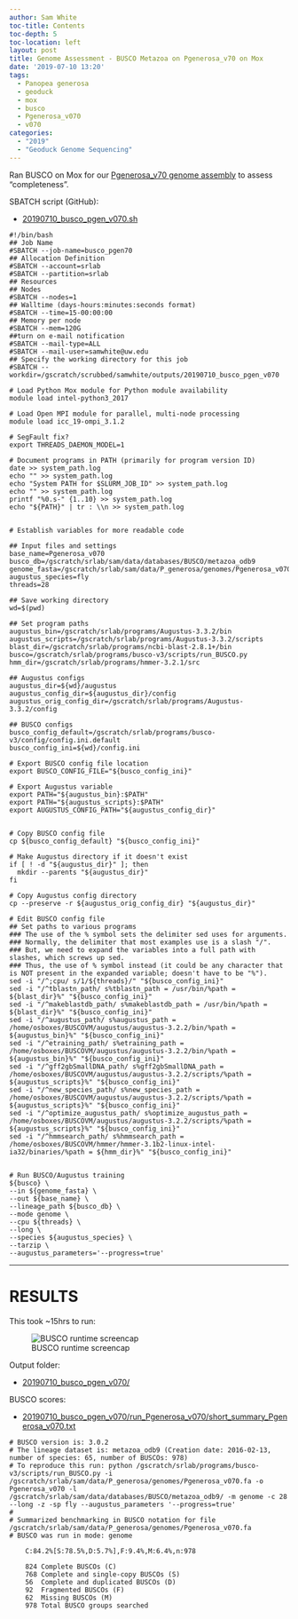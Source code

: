 ```yaml
---
author: Sam White
toc-title: Contents
toc-depth: 5
toc-location: left
layout: post
title: Genome Assessment - BUSCO Metazoa on Pgenerosa_v70 on Mox
date: '2019-07-10 13:20'
tags:
  - Panopea generosa
  - geoduck
  - mox
  - busco
  - Pgenerosa_v070
  - v070
categories:
  - "2019"
  - "Geoduck Genome Sequencing"
---
```

Ran BUSCO on Mox for our [Pgenerosa_v70 genome assembly](https://github.com/RobertsLab/resources/wiki/Genomic-Resources#genome-2) to assess "completeness".

SBATCH script (GitHub):

- [20190710_busco_pgen_v070.sh](https://github.com/RobertsLab/sams-notebook/blob/master/sbatch_scripts/20190710_busco_pgen_v070.sh)

```shell
#!/bin/bash
## Job Name
#SBATCH --job-name=busco_pgen70
## Allocation Definition
#SBATCH --account=srlab
#SBATCH --partition=srlab
## Resources
## Nodes
#SBATCH --nodes=1
## Walltime (days-hours:minutes:seconds format)
#SBATCH --time=15-00:00:00
## Memory per node
#SBATCH --mem=120G
##turn on e-mail notification
#SBATCH --mail-type=ALL
#SBATCH --mail-user=samwhite@uw.edu
## Specify the working directory for this job
#SBATCH --workdir=/gscratch/scrubbed/samwhite/outputs/20190710_busco_pgen_v070

# Load Python Mox module for Python module availability
module load intel-python3_2017

# Load Open MPI module for parallel, multi-node processing
module load icc_19-ompi_3.1.2

# SegFault fix?
export THREADS_DAEMON_MODEL=1

# Document programs in PATH (primarily for program version ID)
date >> system_path.log
echo "" >> system_path.log
echo "System PATH for $SLURM_JOB_ID" >> system_path.log
echo "" >> system_path.log
printf "%0.s-" {1..10} >> system_path.log
echo "${PATH}" | tr : \\n >> system_path.log


# Establish variables for more readable code

## Input files and settings
base_name=Pgenerosa_v070
busco_db=/gscratch/srlab/sam/data/databases/BUSCO/metazoa_odb9
genome_fasta=/gscratch/srlab/sam/data/P_generosa/genomes/Pgenerosa_v070.fa
augustus_species=fly
threads=28

## Save working directory
wd=$(pwd)

## Set program paths
augustus_bin=/gscratch/srlab/programs/Augustus-3.3.2/bin
augustus_scripts=/gscratch/srlab/programs/Augustus-3.3.2/scripts
blast_dir=/gscratch/srlab/programs/ncbi-blast-2.8.1+/bin
busco=/gscratch/srlab/programs/busco-v3/scripts/run_BUSCO.py
hmm_dir=/gscratch/srlab/programs/hmmer-3.2.1/src

## Augustus configs
augustus_dir=${wd}/augustus
augustus_config_dir=${augustus_dir}/config
augustus_orig_config_dir=/gscratch/srlab/programs/Augustus-3.3.2/config

## BUSCO configs
busco_config_default=/gscratch/srlab/programs/busco-v3/config/config.ini.default
busco_config_ini=${wd}/config.ini

# Export BUSCO config file location
export BUSCO_CONFIG_FILE="${busco_config_ini}"

# Export Augustus variable
export PATH="${augustus_bin}:$PATH"
export PATH="${augustus_scripts}:$PATH"
export AUGUSTUS_CONFIG_PATH="${augustus_config_dir}"


# Copy BUSCO config file
cp ${busco_config_default} "${busco_config_ini}"

# Make Augustus directory if it doesn't exist
if [ ! -d "${augustus_dir}" ]; then
  mkdir --parents "${augustus_dir}"
fi

# Copy Augustus config directory
cp --preserve -r ${augustus_orig_config_dir} "${augustus_dir}"

# Edit BUSCO config file
## Set paths to various programs
### The use of the % symbol sets the delimiter sed uses for arguments.
### Normally, the delimiter that most examples use is a slash "/".
### But, we need to expand the variables into a full path with slashes, which screws up sed.
### Thus, the use of % symbol instead (it could be any character that is NOT present in the expanded variable; doesn't have to be "%").
sed -i "/^;cpu/ s/1/${threads}/" "${busco_config_ini}"
sed -i "/^tblastn_path/ s%tblastn_path = /usr/bin/%path = ${blast_dir}%" "${busco_config_ini}"
sed -i "/^makeblastdb_path/ s%makeblastdb_path = /usr/bin/%path = ${blast_dir}%" "${busco_config_ini}"
sed -i "/^augustus_path/ s%augustus_path = /home/osboxes/BUSCOVM/augustus/augustus-3.2.2/bin/%path = ${augustus_bin}%" "${busco_config_ini}"
sed -i "/^etraining_path/ s%etraining_path = /home/osboxes/BUSCOVM/augustus/augustus-3.2.2/bin/%path = ${augustus_bin}%" "${busco_config_ini}"
sed -i "/^gff2gbSmallDNA_path/ s%gff2gbSmallDNA_path = /home/osboxes/BUSCOVM/augustus/augustus-3.2.2/scripts/%path = ${augustus_scripts}%" "${busco_config_ini}"
sed -i "/^new_species_path/ s%new_species_path = /home/osboxes/BUSCOVM/augustus/augustus-3.2.2/scripts/%path = ${augustus_scripts}%" "${busco_config_ini}"
sed -i "/^optimize_augustus_path/ s%optimize_augustus_path = /home/osboxes/BUSCOVM/augustus/augustus-3.2.2/scripts/%path = ${augustus_scripts}%" "${busco_config_ini}"
sed -i "/^hmmsearch_path/ s%hmmsearch_path = /home/osboxes/BUSCOVM/hmmer/hmmer-3.1b2-linux-intel-ia32/binaries/%path = ${hmm_dir}%" "${busco_config_ini}"


# Run BUSCO/Augustus training
${busco} \
--in ${genome_fasta} \
--out ${base_name} \
--lineage_path ${busco_db} \
--mode genome \
--cpu ${threads} \
--long \
--species ${augustus_species} \
--tarzip \
--augustus_parameters='--progress=true'
```
---

# RESULTS

This took ~15hrs to run:

![BUSCO runtime screencap](https://github.com/RobertsLab/sams-notebook/blob/master/images/screencaps/20190710_busco_pgen70_runtime.png?raw=true)

Output folder:

- [20190710_busco_pgen_v070/](https://gannet.fish.washington.edu/Atumefaciens/20190710_busco_pgen_v070/)

BUSCO scores:

- [20190710_busco_pgen_v070/run_Pgenerosa_v070/short_summary_Pgenerosa_v070.txt](https://gannet.fish.washington.edu/Atumefaciens/20190710_busco_pgen_v070/run_Pgenerosa_v070/short_summary_Pgenerosa_v070.txt)

```
# BUSCO version is: 3.0.2
# The lineage dataset is: metazoa_odb9 (Creation date: 2016-02-13, number of species: 65, number of BUSCOs: 978)
# To reproduce this run: python /gscratch/srlab/programs/busco-v3/scripts/run_BUSCO.py -i /gscratch/srlab/sam/data/P_generosa/genomes/Pgenerosa_v070.fa -o Pgenerosa_v070 -l /gscratch/srlab/sam/data/databases/BUSCO/metazoa_odb9/ -m genome -c 28 --long -z -sp fly --augustus_parameters '--progress=true'
#
# Summarized benchmarking in BUSCO notation for file /gscratch/srlab/sam/data/P_generosa/genomes/Pgenerosa_v070.fa
# BUSCO was run in mode: genome

	C:84.2%[S:78.5%,D:5.7%],F:9.4%,M:6.4%,n:978

	824	Complete BUSCOs (C)
	768	Complete and single-copy BUSCOs (S)
	56	Complete and duplicated BUSCOs (D)
	92	Fragmented BUSCOs (F)
	62	Missing BUSCOs (M)
	978	Total BUSCO groups searched
```
